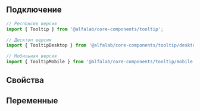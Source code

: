 
## Подключение

```jsx
// Респонсив версия
import { Tooltip } from '@alfalab/core-components/tooltip';

// Десктоп версия
import { TooltipDesktop } from '@alfalab/core-components/tooltip/desktop';

// Мобильная версия
import { TooltipMobile } from '@alfalab/core-components/tooltip/mobile';
```

## Свойства

<ArgsTable of={TooltipDesktop} />

## Переменные

<CssVars css={styles} />

